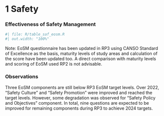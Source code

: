 # 1 Safety
### Effectiveness of Safety Management

```r
#| file: R/table_saf_eosm.R
#| out.width: "100%"
```

Note: EoSM questionnaire has been updated in RP3 using CANSO Standard of Excellence as the basis, maturity levels of study areas and calculation of the score have been updated too. A direct comparison with  maturity levels and scoring of EoSM used RP2 is not advisable.


### Observations															
Three EoSM components are still below RP3 EoSM target levels. Over 2022, "Safety Culture" and "Safety Promotion" were improved and reached the target levels. However, some degradation was observed for "Safety Policy and Objectives" component. In total, nine questions are expected to be improved for remaining components during RP3 to achieve 2024 targets.